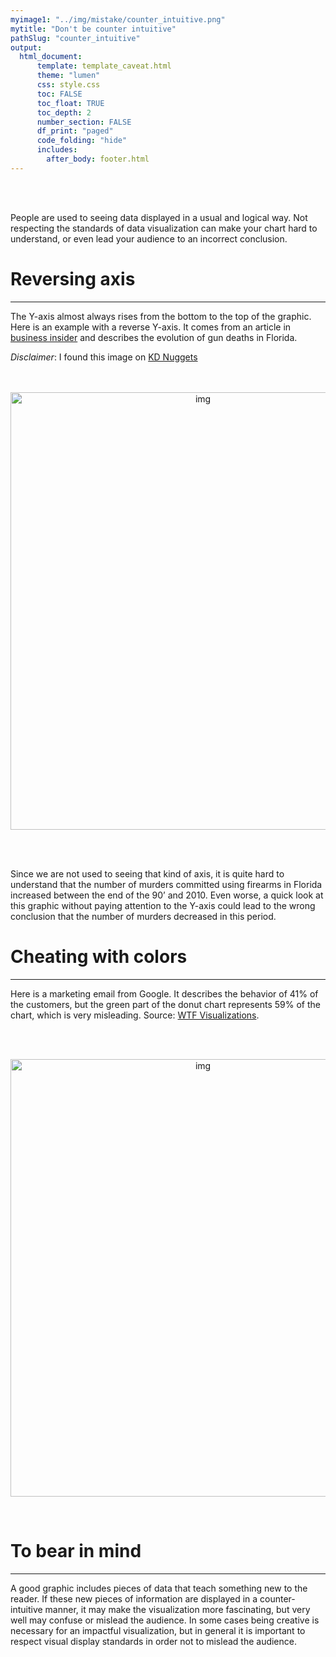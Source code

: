 ```yaml
---
myimage1: "../img/mistake/counter_intuitive.png"
mytitle: "Don't be counter intuitive"
pathSlug: "counter_intuitive"
output:
  html_document:
      template: template_caveat.html
      theme: "lumen"
      css: style.css
      toc: FALSE
      toc_float: TRUE
      toc_depth: 2
      number_section: FALSE
      df_print: "paged"
      code_folding: "hide"
      includes:
        after_body: footer.html
---
```


<br><br>
<div class="mycontent">

People are used to seeing data displayed in a usual and logical way. Not respecting the standards of data visualization can make your chart hard to understand, or even lead your audience to an incorrect conclusion.


# Reversing axis
***
The Y-axis almost always rises from the bottom to the top of the graphic. Here is an example with a reverse Y-axis. It comes from an article in [business insider](https://www.businessinsider.in/This-Chart-Shows-What-Happened-To-Gun-Deaths-In-Florida-After-Stand-Your-Ground-Was-Enacted/articleshow/30635752.cms) and describes the evolution of gun deaths in Florida.

*Disclaimer*: I found this image on [KD Nuggets](https://www.kdnuggets.com/2016/02/common-data-visualization-mistakes.html)

<br><br>
<center>
<img src="IMG/florida_gun.jpg" alt="img" width="600" height="700">
</center>

<br><br>

Since we are not used to seeing that kind of axis, it is quite hard to understand that the number of murders committed using firearms in Florida increased between the end of the 90' and 2010. Even worse, a quick look at this graphic without paying attention to the Y-axis could lead to the wrong conclusion that the number of murders decreased in this period.


# Cheating with colors
***

Here is a marketing email from Google. It describes the behavior of 41% of the customers, but the green part of the donut chart represents 59% of the chart, which is very misleading. Source: [WTF Visualizations](http://viz.wtf/post/170949426657/new-marketing-email-from-google-email-design).


<br><br>

<center>
<img src="IMG/google_donut.jpg" alt="img" width="600" height="700">
</center>

<br>


# To bear in mind
***

A good graphic includes pieces of data that teach something new to the reader.  If these new pieces of information are displayed in a counter-intuitive manner, it may make the visualization more fascinating, but very well may confuse or mislead the audience. In some cases being creative is necessary for an impactful visualization, but in general it is important to respect visual display standards in order not to mislead the audience.


<br>






</div>














